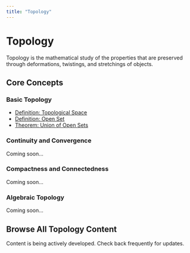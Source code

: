 ```yaml
---
title: "Topology"
---
```


# Topology

Topology is the mathematical study of the properties that are preserved through deformations, twistings, and stretchings of objects.

## Core Concepts

### Basic Topology
- [Definition: Topological Space](def-topological-space.qmd)
- [Definition: Open Set](def-open-set.qmd)
- [Theorem: Union of Open Sets](thm-union-open-sets.qmd)

### Continuity and Convergence
Coming soon...

### Compactness and Connectedness
Coming soon...

### Algebraic Topology
Coming soon...

## Browse All Topology Content

:::{.callout-note}
Content is being actively developed. Check back frequently for updates.
:::
